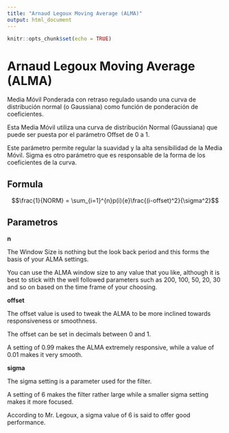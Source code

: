 ```yaml
---
title: "Arnaud Legoux Moving Average (ALMA)"
output: html_document
---
```


```r
knitr::opts_chunk$set(echo = TRUE)
```

# Arnaud Legoux Moving Average (ALMA)

[comment]: # (This actually is the most platform independent comment)

Media Móvil Ponderada con retraso regulado usando una curva de distribución normal (o Gaussiana)
 como función de ponderación de coeficientes.

Esta Media Móvil utiliza una curva de distribución Normal (Gaussiana) que puede ser puesta
por el parámetro Offset de 0 a 1.

Este parámetro permite regular la suavidad y la alta sensibilidad de la Media Móvil.
Sigma es otro parámetro que es responsable de la forma de los coeficientes de la curva.

## Formula

$$\frac{1}{NORM} = \sum_{i=1}^{n}p(i){e}\frac{(i-offset)^2}{\sigma^2}$$


## Parametros

__n__

The Window Size is nothing but the look back period and this forms the basis of your ALMA settings.

You can use the ALMA window size to any value that you like, although it is best to stick with the well followed parameters such as 200, 100, 50, 20, 30 and so on based on the time frame of your choosing.

__offset__

The offset value is used to tweak the ALMA to be more inclined towards responsiveness or smoothness.

The offset can be set in decimals between 0 and 1.

A setting of 0.99 makes the ALMA extremely responsive, while a value of 0.01 makes it very smooth.

__sigma__

The sigma setting is a parameter used for the filter.

A setting of 6 makes the filter rather large while a smaller sigma setting makes it more focused.

According to Mr. Legoux, a sigma value of 6 is said to offer good performance.



